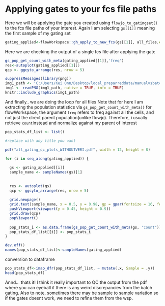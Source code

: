 # Applying gates to your fcs file paths
Here we will be applying the gate you created
using `flowjo_to_gatingset()` to the fcs file paths of your interest. 
Again I am selecting `gs[[1]]` meaning the first sample of my gating set

```r
gating_applied<-flowWorkspace::gh_apply_to_new_fcs(gs[[1]], all_files,emptyValue=F)
```

Here we are checking the output of a single fcs file after applying the gate
```r
gs_pop_get_count_with_meta(gating_applied[[1]],'freq')
res<-autoplot(gating_applied[[1]])
qcp <- ggcyto_arrange(res, nrow = 5)
```

```r
suppressMessages(library(png))
img1_path <- 'C:/Users/Kei Onn/Desktop/local_preparreddata/manualvsbatchcomp/gatingstrategy_WITHOUTveri.png'
img1 <- readPNG(img1_path, native = TRUE, info = TRUE)
knitr::include_graphics(img1_path)
```


And finally.. we are doing the loop for all files
Note that for here I am extracting the population statistics via
`gs_pop_get_count_with_meta()` for flowWorkspace, the argument `freq`
refers to freq against all the cells, and not just the direct parent population(unlike flowjo).
Therefore, i usually retrieve `count`instead and normalize against my parent of interest
```r
pop_stats_df_list <- list()

#replace with any title you want

pdf("all_gating_qc_plots_WITHOUTVERI.pdf", width = 12, height = 8)

for (i in seq_along(gating_applied)) {
  
  gs <- gating_applied[[i]]
  sample_name <- sampleNames(gs)[1]
  
  
  res <- autoplot(gs)
  qcp <- ggcyto_arrange(res, nrow = 5)
  
  grid.newpage()
  grid.text(sample_name, x = 0.5, y = 0.98, gp = gpar(fontsize = 16, fontface = "bold"))
  pushViewport(viewport(y = 0.45, height = 0.9))
  grid.draw(qcp)
  popViewport()
  
  pop_stats_i <- as.data.frame(gs_pop_get_count_with_meta(gs, "count"))
  pop_stats_df_list[[i]] <- pop_stats_i
}

dev.off()
names(pop_stats_df_list)<-sampleNames(gating_applied)
```

conversion to dataframe
```r
pop_stats_df<-imap_dfr(pop_stats_df_list, ~ mutate(.x, Sample = .y))
head(pop_stats_df)
```

Annd... thats it!
I think it really important to QC the output from the pdf where you can eyeball if there is any weird discrepancies from the batch gating.
Also to note, sometimes there may be sample to sample variation so if the gates doesnt work, we need to refine them from the wsp. 

